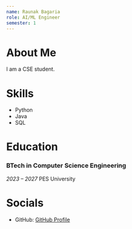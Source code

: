 ```yaml
---
name: Raunak Bagaria
role: AI/ML Engineer
semester: 1
---
```


# About Me
I am a CSE student.

# Skills
- Python
- Java
- SQL

# Education
### BTech in Computer Science Engineering
_2023 – 2027_
PES University

# Socials
- GitHub: [GitHub Profile](https://github.com/raunak-bagaria)